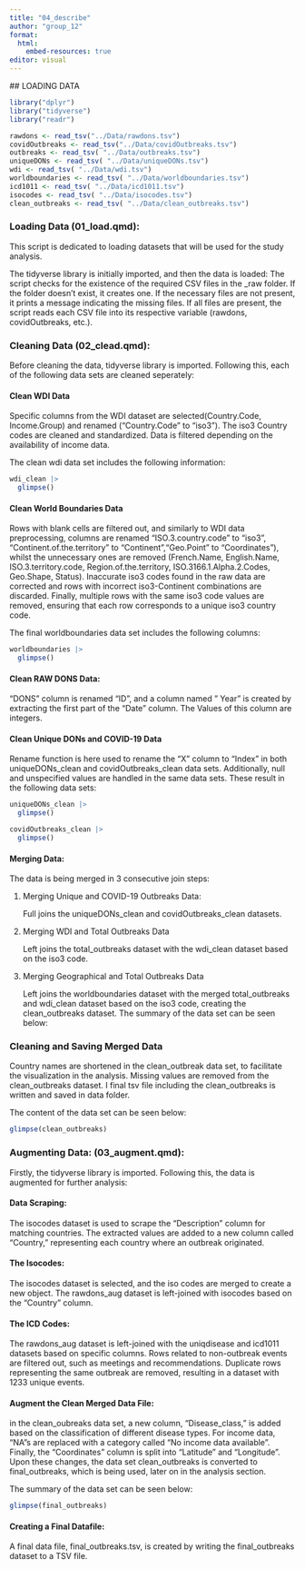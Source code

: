 ```yaml
---
title: "04_describe"
author: "group_12"
format:
  html:
    embed-resources: true
editor: visual
---
```


\## LOADING DATA

```r
library("dplyr")
library("tidyverse")
library("readr")
```

```r
rawdons <- read_tsv("../Data/rawdons.tsv")
covidOutbreaks <- read_tsv("../Data/covidOutbreaks.tsv")
outbreaks <- read_tsv( "../Data/outbreaks.tsv")
uniqueDONs <- read_tsv( "../Data/uniqueDONs.tsv")
wdi <- read_tsv( "../Data/wdi.tsv")
worldboundaries <- read_tsv( "../Data/worldboundaries.tsv")
icd1011 <- read_tsv( "../Data/icd1011.tsv")
isocodes <- read_tsv( "../Data/isocodes.tsv")
clean_outbreaks <- read_tsv( "../Data/clean_outbreaks.tsv")

```

### Loading Data (01_load.qmd):

This script is dedicated to loading datasets that will be used for the study analysis.

The tidyverse library is initially imported, and then the data is loaded: The script checks for the existence of the required CSV files in the \_raw folder. If the folder doesn't exist, it creates one. If the necessary files are not present, it prints a message indicating the missing files. If all files are present, the script reads each CSV file into its respective variable (rawdons, covidOutbreaks, etc.).

### Cleaning Data (02_clead.qmd):

Before cleaning the data, tidyverse library is imported. Following this, each of the following data sets are cleaned seperately:

#### Clean WDI Data

Specific columns from the WDI dataset are selected(Country.Code, Income.Group) and renamed ("Country.Code" to "iso3"). The iso3 Country codes are cleaned and standardized. Data is filtered depending on the availability of income data.

The clean wdi data set includes the following information:

```r
wdi_clean |>
  glimpse()
```

#### Clean World Boundaries Data

Rows with blank cells are filtered out, and similarly to WDI data preprocessing, columns are renamed "ISO.3.country.code" to "iso3", "Continent.of.the.territory" to "Continent","Geo.Point" to "Coordinates"), whilst the unnecessary ones are removed (French.Name, English.Name, ISO.3.territory.code, Region.of.the.territory, ISO.3166.1.Alpha.2.Codes, Geo.Shape, Status). Inaccurate iso3 codes found in the raw data are corrected and rows with incorrect iso3-Continent combinations are discarded. Finally, multiple rows with the same iso3 code values are removed, ensuring that each row corresponds to a unique iso3 country code.

The final worldboundaries data set includes the following columns:

```r
worldboundaries |>
  glimpse()
```

#### Clean RAW DONS Data:

"DONS" column is renamed "ID", and a column named " Year" is created by extracting the first part of the "Date" column. The Values of this column are integers.

#### Clean Unique DONs and COVID-19 Data

Rename function is here used to rename the "X" column to "Index" in both uniqueDONs_clean and covidOutbreaks_clean data sets. Additionally, null and unspecified values are handled in the same data sets. These result in the following data sets:

```r
uniqueDONs_clean |>
  glimpse()
```

```r
covidOutbreaks_clean |>
  glimpse()
```

#### Merging Data:

The data is being merged in 3 consecutive join steps:

1.  Merging Unique and COVID-19 Outbreaks Data:

    Full joins the uniqueDONs_clean and covidOutbreaks_clean datasets.

2.  Merging WDI and Total Outbreaks Data

    Left joins the total_outbreaks dataset with the wdi_clean dataset based on the iso3 code.

3.  Merging Geographical and Total Outbreaks Data

    Left joins the worldboundaries dataset with the merged total_outbreaks and wdi_clean dataset based on the iso3 code, creating the clean_outbreaks dataset. The summary of the data set can be seen below:

### Cleaning and Saving Merged Data

Country names are shortened in the clean_outbreak data set, to facilitate the visualization in the analysis. Missing values are removed from the clean_outbreaks dataset. I final tsv file including the clean_outbreaks is written and saved in data folder.

The content of the data set can be seen below:

```r
glimpse(clean_outbreaks)
```

### Augmenting Data: (03_augment.qmd):

Firstly, the tidyverse library is imported. Following this, the data is augmented for further analysis:

#### Data Scraping:

The isocodes dataset is used to scrape the "Description" column for matching countries. The extracted values are added to a new column called "Country," representing each country where an outbreak originated.

#### The Isocodes:

The isocodes dataset is selected, and the iso codes are merged to create a new object. The rawdons_aug dataset is left-joined with isocodes based on the "Country" column.

#### The ICD Codes:

The rawdons_aug dataset is left-joined with the uniqdisease and icd1011 datasets based on specific columns. Rows related to non-outbreak events are filtered out, such as meetings and recommendations. Duplicate rows representing the same outbreak are removed, resulting in a dataset with 1233 unique events.

#### Augment the Clean Merged Data File:

in the clean_oubreaks data set, a new column, "Disease_class," is added based on the classification of different disease types. For income data, "NA"s are replaced with a category called "No income data available". Finally, the "Coordinates" column is split into "Latitude" and "Longitude". Upon these changes, the data set clean_outbreaks is converted to final_outbreaks, which is being used, later on in the analysis section.

The summary of the data set can be seen below:

```r
glimpse(final_outbreaks)
```

#### Creating a Final Datafile:

A final data file, final_outbreaks.tsv, is created by writing the final_outbreaks dataset to a TSV file.

